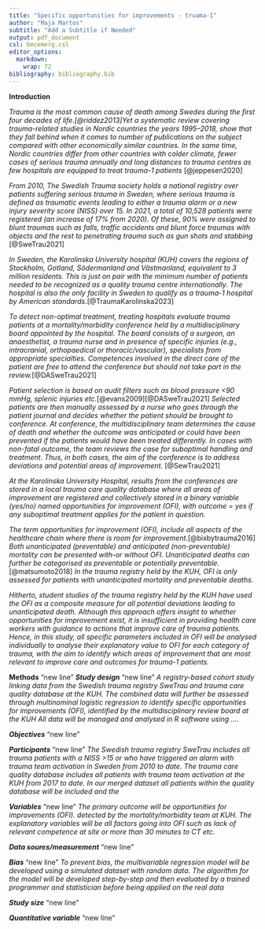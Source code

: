 ```yaml
---
title: "Specific opportunities for improvements - truama-1"
author: "Maja Martos"
subtitle: "Add a Subtitle if Needed"
output: pdf_document
csl: bmcemerg.csl
editor_options:
  markdown:
    wrap: 72
bibliography: bibliography.bib
---
```

**Introduction**

*Trauma is the most common cause of death among Swedes during the first four decades of life.[@riddez2013]Yet a systematic review covering trauma-related studies in Nordic countries the years 1995–2018, show that they fall behind when it comes to number of publications on the subject compared with other economically similar countries. In the same time, Nordic countries differ from other countries with colder climate, fewer cases of serious trauma annually and long distances to trauma centres as few hospitals are equipped to treat trauma-1 patients* [@jeppesen2020]

*From 2010, The Swedish Trauma society holds a national registry over patients suffering serious trauma in Sweden, where serious trauma is defined as traumatic events leading to either a trauma alarm or a new injury severity score (NISS) over 15. In 2021, a total of 10,528 patients were registered (an increase of 17% from 2020). Of these, 90% were assigned to blunt traumas such as falls, traffic accidents and blunt force traumas with objects and the rest to penetrating trauma such as gun shots and stabbing* [@SweTrau2021]


*In Sweden, the Karolinska University hospital (KUH) covers the regions of Stockholm, Gotland, Södermanland and Västmanland, equivalent to 3 million residents. This is just on pair with the minimum number of patients needed to be recognized as a quality trauma centre internationally. The hospital is also the only facility in Sweden to qualify as a trauma-1 hospital by American standards.*[@TraumaKarolinska2023]

*To detect non-optimal treatment, treating hospitals evaluate trauma patients at a mortality/morbidity conference held by a multidisciplinary board appointed by the hospital. The board consists of a surgeon, an anaesthetist, a trauma nurse and in presence of specific injuries (e.g., intracranial, orthopaedical or thoracic/vascular), specialists from appropriate specialties. Competences involved in the direct care of the patient are free to attend the conference but should not take part in the review.*[@DASweTrau2021]

*Patient selection is based on audit filters such as blood pressure <90 mmHg, splenic injuries etc.*[@evans2009][@DASweTrau2021] *Selected patients are then manually assessed by a nurse who goes through the patient journal and decides whether the patient should be brought to conference. At conference, the multidisciplinary team determines the cause of death and whether the outcome was anticipated or could have been prevented if the patients would have been treated differently. In cases with non-fatal outcome, the team reviews the case for suboptimal handling and treatment. Thus, in both cases, the aim of the conference is to address deviations and potential areas of improvement.* [@SewTrau2021]

 
*At the Karolinska University Hospital, results from the conferences are stored in a local trauma care quality database where all areas of improvement are registered and collectively stored in a binary variable (yes/no) named opportunities for improvement (OFI), with outcome = yes if any suboptimal treatment applies for the patient in question.*

*The term opportunities for improvement (OFI), include all aspects of the healthcare chain where there is room for improvement.*[@bixbytrauma2016] *Both unanticipated (preventable) and anticipated (non-preventable) mortality can be presented with-or without OFI. Unanticipated deaths can further be categorised as preventable or potentially preventable.* [@matsumoto2018] *In the trauma registry held by the KUH, OFI is only assessed for patients with unanticipated mortality and preventable deaths.*

*Hitherto, student studies of the trauma registry held by the KUH have used the OFI as a composite measure for all potential deviations leading to unanticipated death. Although this approach offers insight to whether opportunities for improvement exist, it is insufficient in providing health care workers with guidance to actions that improve care of trauma patients. Hence, in this study, all specific parameters included in OFI will be analysed individually to analyse their explanatory value to OFI for each category of trauma, with the aim to identify which areas of improvement that are most relevant to improve care and outcomes for trauma-1 patients. *


**Methods**
"new line"
***Study design*** 
"new line"
*A registry-based cohort study linking data from the Swedish trauma registry SweTrau and trauma care quality database at the KUH. The combined data will further be assessed through multinominal logistic regression to identify specific opportunities for improvements (OFI), identified by the multidisciplinary review board at the KUH All data will be managed and analysed in R software using ….*

***Objectives***
"new line"

***Participants*** 
"new line"
*The Swedish trauma registry SweTrau includes all trauma patients with a NISS >15 or who have triggered an alarm with trauma team activation in Sweden from 2010 to date. The trauma care quality database includes all patients with trauma team activation at the KUH from 2017 to date. In our merged dataset all patients within the quality database will be included and the* 

***Variables*** 
"new line"
*The primary outcome will be opportunities for improvements (OFI). detected by the mortality/morbidity team at KUH. The explanatory variables will be all factors going into OFI such as lack of relevant competence at site or more than 30 minutes to CT etc.*

***Data soures/measurement***
"new line"

***Bias*** 
"new line"
*To prevent bias, the multivariable regression model will be developed using a simulated dataset with random data. The algorithm for the model will be developed step-by-step and then evaluated by a trained programmer and statistician before being applied on the real data*

***Study size*** 
"new line"

***Quantitative variable***
"new line"




